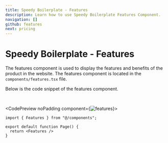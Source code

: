 ```yaml
---
title: Speedy Boilerplate - Features
description: Learn how to use Speedy Boilerplate Features Component.
navigation: []
github: features
next: pricing
---
```


# Speedy Boilerplate - Features

The features component is used to display the features and benefits of the product in the website. The features component is located in the <Code>components/features.tsx</Code> file.

Below is the code snippet of the features component.

<br />

<CodePreview noPadding component={<Image src="/boilerplate/features.png" alt="features" width={1024} height={1024} className="w-full" />}>
```tsx
import { Features } from "@/components";

export default function Page() {
  return <Features />
}
```
</CodePreview>
